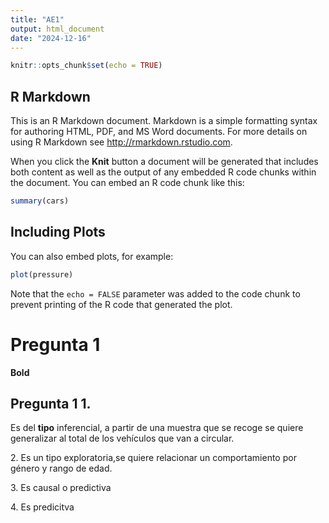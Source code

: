 ```yaml
---
title: "AE1"
output: html_document
date: "2024-12-16"
---
```


```r
knitr::opts_chunk$set(echo = TRUE)
```

## R Markdown

This is an R Markdown document. Markdown is a simple formatting syntax for authoring HTML, PDF, and MS Word documents. For more details on using R Markdown see <http://rmarkdown.rstudio.com>.

When you click the **Knit** button a document will be generated that includes both content as well as the output of any embedded R code chunks within the document. You can embed an R code chunk like this:

```r
summary(cars)
```

## Including Plots

You can also embed plots, for example:

```r
plot(pressure)
```

Note that the `echo = FALSE` parameter was added to the code chunk to prevent printing of the R code that generated the plot.

# Pregunta 1

**Bold**

## Pregunta 1 1.

Es del **tipo** inferencial, a partir de una muestra que se recoge se quiere generalizar al total de los vehículos que van a circular.

2\. Es un tipo exploratoria,se quiere relacionar un comportamiento por género y rango de edad.

3\. Es causal o predictiva

4\. Es predicitva
